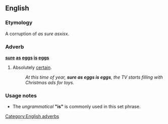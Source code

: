 ==English==

===Etymology===
A corruption of ''as sure as ''x'' is ''x.

===Adverb===
'''[[sure]] [[as]] [[eggs]] [[is]] [[eggs]]'''

# {{context|simile|colloquial|lang=en}} Absolutely [[certain]].
#: ''At this time of year, '''sure as eggs is eggs''', the TV starts filling with Christmas ads for toys.''

===Usage notes===
* The ''ungrammatical'' '''"is"''' is commonly used in this set phrase.

[[Category:English adverbs]]